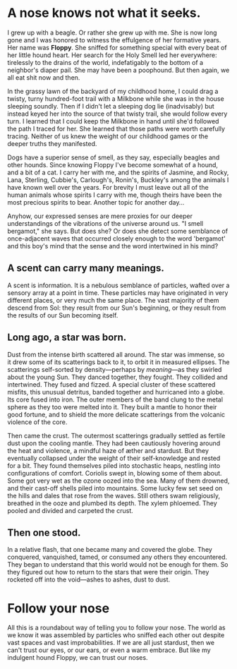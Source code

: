# A nose knows not what it seeks.

I grew up with a beagle. Or rather she grew up with me. She is now long gone and I was honored to witness the effulgence of her formative years. Her name was **Floppy**. She sniffed for something special with every beat of her little hound heart. Her search for the Holy Smell led her everywhere: tirelessly to the drains of the world, indefatigably to the bottom of a neighbor's diaper pail. She may have been a poophound. But then again, we all eat shit now and then.

In the grassy lawn of the backyard of my childhood home, I could drag a twisty, turny hundred-foot trail with a Milkbone while she was in the house sleeping soundly. Then if I didn't let a sleeping dog lie (inadvisably) but instead keyed her into the source of that twisty  trail, she would follow every turn. I learned that I could keep the Milkbone in hand until she'd followed the path I traced for her. She learned that those paths were worth carefully tracing. Neither of us knew the weight of our childhood games or the deeper truths they manifested.

Dogs have a superior sense of smell, as they say, especially beagles and other hounds. Since knowing Floppy I've become somewhat of a hound, and a bit of a cat. I carry her with me, and the spirits of Jasmine, and Rocky, Lana, Sterling, Cubbie's, Carlough's, Ronin's, Buckley's among the animals I have known well over the years. For brevity I must leave out all of the human animals whose spirits I carry with me, though theirs have been the most precious spirits to bear. Another topic for another day…

Anyhow, our expressed senses are mere proxies for our deeper understandings of the vibrations of the universe around us. "I smell bergamot," she says. But does she? Or does she detect some semblance of once-adjacent waves that occurred closely enough to the word 'bergamot' and this boy's mind that the sense and the word intertwined in his mind?

## A scent can carry many meanings.

A scent is information. It is a nebulous semblance of particles, wafted over a sensory array at a point in time. These particles may have originated in very different places, or very much the same place. The vast majority of them descend from Sol: they result from our Sun's beginning, or they result from the results of our Sun becoming itself.

## Long ago, a star was born.

Dust from the intense birth scattered all around. The star was immense, so it drew some of its scatterings back to it, to orbit it in measured ellipses. The scatterings self-sorted by density—perhaps by *meaning*—as they swirled about the young Sun. They danced together, they fought. They collided and intertwined. They fused and fizzed. A special cluster of these scattered misfits, this unusual detritus, banded together and hurricaned into a globe. Its core fused into iron. The outer members of the band clung to the metal sphere as they too were melted into it. They built a mantle to honor their good fortune, and to shield the more delicate scatterings from the volcanic violence of the core.

Then came the crust. The outermost scatterings gradually settled as  fertile dust upon the cooling mantle. They had been cautiously hovering around the heat and violence, a mindful haze of æther and stardust. But they eventually collapsed under the weight of their self-knowledge and rested for a bit. They found themselves piled into stochastic heaps, nestling into configurations of comfort. Coriolis swept in, blowing some of them about. Some got very wet as the ozone oozed into the sea. Many of them drowned, and their cast-off shells piled into mountains. Some lucky few set seed on the hills and dales that rose from the waves. Still others swam religiously, breathed in the ooze and plumbed its depth. The xylem phloemed. They pooled and divided and carpeted the crust.

## Then one stood.

In a relative flash, that one became many and covered the globe. They conquered, vanquished, tamed, or consumed any others they encountered. They began to understand that this world would not be enough for them. So they figured out how to return to the stars that were their origin. They rocketed off into the void—ashes to ashes, dust to dust.

# Follow your nose

All this is a roundabout way of telling you to follow your nose. The world as we know it was assembled by particles who sniffed each other out despite vast spaces and vast improbabilities. If we are all just stardust, then we can't trust our eyes, or our ears, or even a warm embrace. But like my indulgent hound Floppy, we can trust our noses.
